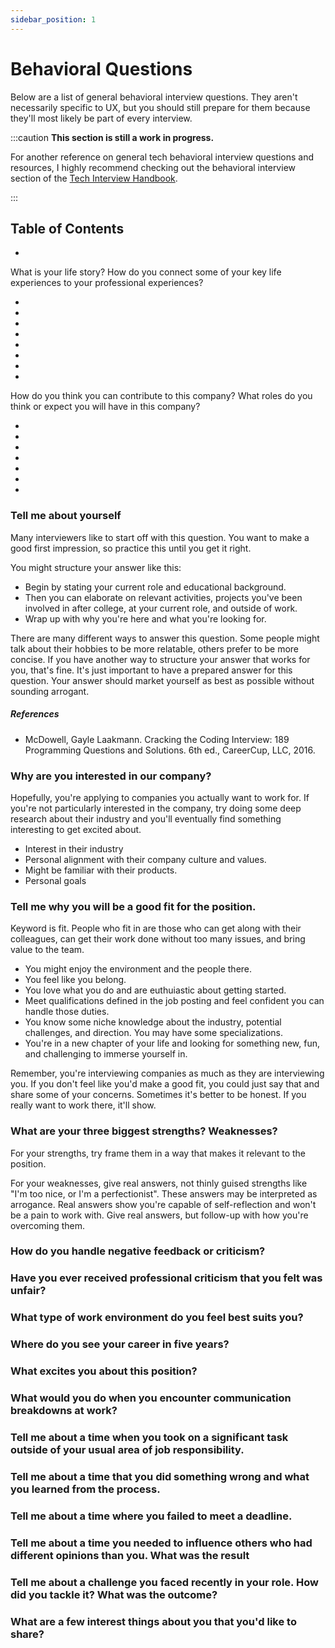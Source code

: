 ```yaml
---
sidebar_position: 1
---
```



# Behavioral Questions

Below are a list of general behavioral interview questions. They aren't necessarily specific to UX, but you should still prepare for them because they'll most likely be part of every interview.

:::caution
**This section is still a work in progress.**

For another reference on general tech behavioral interview questions and resources, I highly recommend checking out the behavioral interview section of the <a href="https://www.techinterviewhandbook.org/behavioral-interview/">Tech Interview Handbook</a>.

:::

## Table of Contents

- <Question question='Tell me about yourself.' />
What is your life story? How do you connect some of your key life experiences to your professional experiences?
- <Question question='Why are you interested in our company?' />
- <Question question='Tell me why you will be a good fit for the position.' />
- <Question question='What are your three biggest strengths? Weaknesses?' />
- <Question question='How do you handle negative feedback or criticism?' />
- <Question question='Have you ever received professional criticism that you felt was unfair?' />
- <Question question='What type of work environment do you feel best suits you?' />
- <Question question='Where do you see your career in five years?' />
- <Question question='What excites you about this position?' />
How do you think you can contribute to this company?
What roles do you think or expect you will have in this company?
- <Question question='What would you do when you encounter communication breakdowns at work?' />
- <Question question='Tell me about a time when you took on a significant task outside of your usual area of job responsibility.' />
- <Question question='Tell me about a time that you did something wrong and what you learned from the process.' />
- <Question question='Tell me about a time where you failed to meet a deadline.' />
- <Question question='Tell me about a time you needed to influence others who had different opinions than you. What was the result?' />
- <Question question='Tell me about a challenge you faced recently in your role. How did you tackle it? What was the outcome?' />
- <Question question="What are a few interest things about you that you'd like to share?" />

### Tell me about yourself

Many interviewers like to start off with this question. You want to make a good first impression, so practice this until you get it right.

You might structure your answer like this:

- Begin by stating your current role and educational background.
- Then you can elaborate on relevant activities, projects you've been involved in after college, at your current role, and outside of work.
- Wrap up with why you're here and what you're looking for.

There are many different ways to answer this question. Some people might talk about their hobbies to be more relatable, others prefer to be more concise. If you have another way to structure your answer that works for you, that's fine. It's just important to have a prepared answer for this question. Your answer should market yourself as best as possible without sounding arrogant.

##### References

- McDowell, Gayle Laakmann. Cracking the Coding Interview: 189 Programming Questions and Solutions. 6th ed., CareerCup, LLC, 2016.

### Why are you interested in our company?

Hopefully, you're applying to companies you actually want to work for. If you're not particularly interested in the company, try doing some deep research about their industry and you'll eventually find something interesting to get excited about.

- Interest in their industry
- Personal alignment with their company culture and values.
- Might be familiar with their products.
- Personal goals

### Tell me why you will be a good fit for the position.

Keyword is fit.
People who fit in are those who can get along with their colleagues, can get their work done without too many issues, and bring value to the team.

- You might enjoy the environment and the people there.
- You feel like you belong.
- You love what you do and are euthuiastic about getting started.
- Meet qualifications defined in the job posting and feel confident you can handle those duties.
- You know some niche knowledge about the industry, potential challenges, and direction. You may have some specializations.
- You're in a new chapter of your life and looking for something new, fun, and challenging to immerse yourself in.

Remember, you're interviewing companies as much as they are interviewing you. If you don't feel like you'd make a good fit, you could just say that and share some of your concerns. Sometimes it's better to be honest. If you really want to work there, it'll show.

### What are your three biggest strengths? Weaknesses?

For your strengths, try frame them in a way that makes it relevant to the position.

For your weaknesses, give real answers, not thinly guised strengths like "I'm too nice, or I'm a perfectionist". These answers may be interpreted as arrogance. Real answers show you're capable of self-reflection and won't be a pain to work with. Give real answers, but follow-up with how you're overcoming them.

### How do you handle negative feedback or criticism?

### Have you ever received professional criticism that you felt was unfair?

### What type of work environment do you feel best suits you?

### Where do you see your career in five years?

### What excites you about this position?

### What would you do when you encounter communication breakdowns at work?

### Tell me about a time when you took on a significant task outside of your usual area of job responsibility.

### Tell me about a time that you did something wrong and what you learned from the process.

### Tell me about a time where you failed to meet a deadline.

### Tell me about a time you needed to influence others who had different opinions than you. What was the result

### Tell me about a challenge you faced recently in your role. How did you tackle it? What was the outcome?

### What are a few interest things about you that you'd like to share?

<!--  -->
